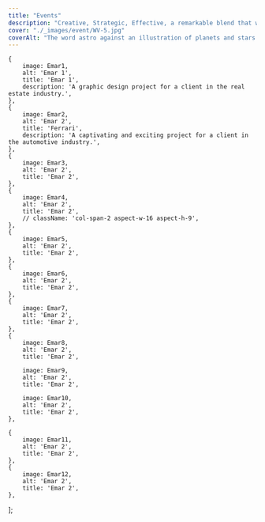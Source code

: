 ```yaml
---
title: "Events"
description: "Creative, Strategic, Effective, a remarkable blend that will take your image to the next level."
cover: "./_images/event/WV-5.jpg"
coverAlt: "The word astro against an illustration of planets and stars."
---
```






    {
        image: Emar1,
        alt: 'Emar 1',
        title: 'Emar 1',
        description: 'A graphic design project for a client in the real estate industry.',
    },
    {
        image: Emar2,
        alt: 'Emar 2',
        title: 'Ferrari',
        description: 'A captivating and exciting project for a client in the automotive industry.',
    },
    {
        image: Emar3,
        alt: 'Emar 2',
        title: 'Emar 2',
    },
    {
        image: Emar4,
        alt: 'Emar 2',
        title: 'Emar 2',
        // className: 'col-span-2 aspect-w-16 aspect-h-9',
    },
    {
        image: Emar5,
        alt: 'Emar 2',
        title: 'Emar 2',
    },
    {
        image: Emar6,
        alt: 'Emar 2',
        title: 'Emar 2',
    },
    {
        image: Emar7,
        alt: 'Emar 2',
        title: 'Emar 2',
    },
    {
        image: Emar8,
        alt: 'Emar 2',
        title: 'Emar 2',

        image: Emar9,
        alt: 'Emar 2',
        title: 'Emar 2',

        image: Emar10,
        alt: 'Emar 2',
        title: 'Emar 2',
    },

    {
        image: Emar11,
        alt: 'Emar 2',
        title: 'Emar 2',
    },
    {
        image: Emar12,
        alt: 'Emar 2',
        title: 'Emar 2',
    },



];


<ImageGallery images={data} />